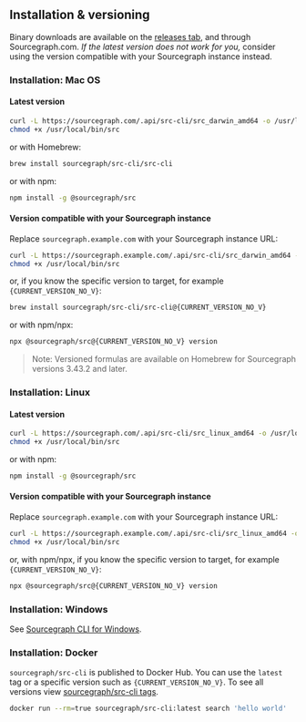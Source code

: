
## Installation & versioning

Binary downloads are available on the [releases tab](https://github.com/sourcegraph/src-cli/releases), and through Sourcegraph.com. _If the latest version does not work for you,_ consider using the version compatible with your Sourcegraph instance instead.

### Installation: Mac OS

#### Latest version

```bash
curl -L https://sourcegraph.com/.api/src-cli/src_darwin_amd64 -o /usr/local/bin/src
chmod +x /usr/local/bin/src
```

or with Homebrew:

```bash
brew install sourcegraph/src-cli/src-cli
```

or with npm:

```bash
npm install -g @sourcegraph/src
```

#### Version compatible with your Sourcegraph instance

Replace `sourcegraph.example.com` with your Sourcegraph instance URL:

```bash
curl -L https://sourcegraph.example.com/.api/src-cli/src_darwin_amd64 -o /usr/local/bin/src
chmod +x /usr/local/bin/src
```

or, if you know the specific version to target, for example `{CURRENT_VERSION_NO_V}`:

```bash
brew install sourcegraph/src-cli/src-cli@{CURRENT_VERSION_NO_V}
```

or with npm/npx:

```bash
npx @sourcegraph/src@{CURRENT_VERSION_NO_V} version
```

> Note: Versioned formulas are available on Homebrew for Sourcegraph versions 3.43.2 and later.

### Installation: Linux

#### Latest version

```bash
curl -L https://sourcegraph.com/.api/src-cli/src_linux_amd64 -o /usr/local/bin/src
chmod +x /usr/local/bin/src
```

or with npm:

```bash
npm install -g @sourcegraph/src
```

#### Version compatible with your Sourcegraph instance

Replace `sourcegraph.example.com` with your Sourcegraph instance URL:

```bash
curl -L https://sourcegraph.example.com/.api/src-cli/src_linux_amd64 -o /usr/local/bin/src
chmod +x /usr/local/bin/src
```

or, with npm/npx, if you know the specific version to target, for example `{CURRENT_VERSION_NO_V}`:

```bash
npx @sourcegraph/src@{CURRENT_VERSION_NO_V} version
```

### Installation: Windows

See [Sourcegraph CLI for Windows](/cli/explanations/windows).

### Installation: Docker

`sourcegraph/src-cli` is published to Docker Hub. You can use the `latest` tag or a specific version such as `{CURRENT_VERSION_NO_V}`. To see all versions view [sourcegraph/src-cli tags](https://hub.docker.com/r/sourcegraph/src-cli/tags).

```bash
docker run --rm=true sourcegraph/src-cli:latest search 'hello world'
```
